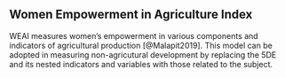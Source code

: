 ## Women Empowerment in Agriculture Index {#weai}
WEAI measures women’s empowerment in various components and indicators of agricultural production [@Malapit2019]. This model can be adopted in measuring non-agricutural development by replacing the 5DE and its nested indicators and variables with those related to the subject.
